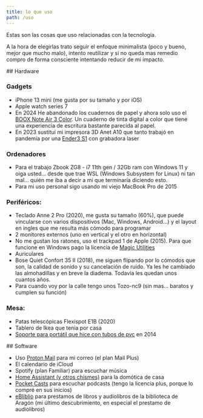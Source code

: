 ```yaml
---
title: lo que uso
path: /uso
---
```


<Section>
Estas son las cosas que uso relacionadas con la tecnología.

A la hora de elegirlas trato seguir el enfoque minimalista (poco y bueno, mejor que mucho malo), intento reutilizar y si no queda mas remedio compro de forma consciente intentando reducir de mi impacto.

</Section>

<Section>
## Hardware

### Gadgets

- iPhone 13 mini (me gusta por su tamaño y por iOS)
- Apple watch series 7
- En 2024 He abandonado los cuadernos de papel y ahora solo uso el [BOOX Note Air 3 Color](https://shop.boox.com/collections/all/products/noteair3). Un cuaderno de tinta digital a color que tiene una experiencia de escritura bastante parecida al papel.
- En 2023 sustituí mi impresora 3D Anet A10 que tanto trabajó en pandemia por una [Ender3 S1](https://www.creality.com/es/products/ender-3s1) con grabadora laser

### Ordenadores

- Para el trabajo Zbook ZG8 - i7 11th gen / 32Gb ram con Windows 11 y oiga usted... desde que trae WSL (Windows Subsystem for Linux) ni tan mal... quién me iba a decir a mi que terminaría diciendo esto.
- Para mi uso personal sigo usando mi viejo MacBook Pro de 2015

### Periféricos:

- Teclado Anne 2 Pro (2020), me gusta su tamaño (60%), que puede vincularse con varios dispositivos (Mac, Windows, Android...) y el layout en ingles que me resulta más cómodo para programar
- 2 monitores externos (uno en vertical y el otro en horizontal)
- No me gustan los ratones, uso el trackpad 1 de Apple (2015). Para que funcione en Windows pago la licencia de [Magic Utilities](https://magicutilities.net/)
- Auriculares
- Bose Quiet Confort 35 II (2018), me siguen flipando por lo cómodos que son, la calidad de sonido y su cancelación de ruido. Ya les he cambiado las almohadillas y en breve la diadema. Todavía les quedan unos cuantos años.
- Para cuando voy por la calle tengo unos Tozo-nc9 (sin mas... baratos y cumplen su función)

### Mesa:

- Patas telescópicas Flexispot E1B (2020)
- Tablero de Ikea que tenia por casa
- [Soporte para portátil que hice con tubos de pvc](https://www.instagram.com/francholab/p/sU1ibJzNEv/) en 2014

</Section>
<Section>
## Software

- Uso [Proton Mail](https://proton.me/) para mi correo (el plan Mail Plus)
- El calendario de iCloud
- Spotify (plan Familiar) para escuchar música
- [Home Assistant (y otros chismes)](/proyectos/aigor) para la domótica de casa
- [Pocket Casts](https://pocketcasts.com/) para escuchar podcasts (tengo la licencia plus, porque lo compré en sus inicios)
- [eBliblio](https://ebiblio.es/) para prestamos de libros y audiolibros de la biblioteca de Aragón (mi último descubrimiento, en especial el prestamo de audiolibros)

</Section>
